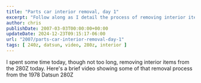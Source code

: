 ```yaml
---
title: "Parts car interior removal, day 1"
excerpt: "Follow along as I detail the process of removing interior items from a 280Z in this step-by-step guide."
author: chris
publishDate: 2007-03-03T00:00:00+00:00
updateDate: 2024-12-23T09:15:17-06:00
url: "2007/parts-car-interior-removal-day-1"
tags: [ 240z, datsun, video, 280z, interior ]
---
```


<YouTubeEmbed videoId="kT3JOKqYCIY" title="Parts car interior removal, day 1" publishDate="2007-02-26T07:32:57+00:00" description="I spent some time today, though not too long, removing interior items from the 280Z today. Here's a brief video showing some of that removal process from the 1978 Datsun 280Z" />
I spent some time today, though not too long, removing interior items from the 280Z today. Here's a brief video showing some of that removal process from the 1978 Datsun 280Z
